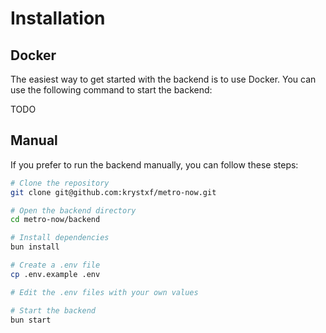 # Installation

## Docker

The easiest way to get started with the backend is to use Docker. You can use the following command to start the backend:

TODO

## Manual

If you prefer to run the backend manually, you can follow these steps:

```bash
# Clone the repository
git clone git@github.com:krystxf/metro-now.git

# Open the backend directory
cd metro-now/backend

# Install dependencies
bun install

# Create a .env file
cp .env.example .env

# Edit the .env files with your own values

# Start the backend
bun start
```

